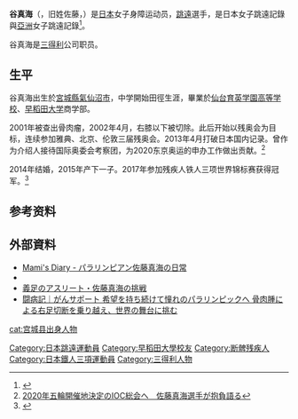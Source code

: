 '''谷真海'''（{{lang-ja|たに まみ}}，旧姓佐藤，{{bd|1982年|3月12日||}}）是[[日本|日本]]女子身障运动员，[[跳遠|跳遠]]選手，是日本女子跳遠記錄與[[亞洲|亞洲]]女子跳遠記錄<ref>{{Cite web |url=http://www.s-rights.co.jp/member/athletes/sato_m.html |title=ライツネットワークメンバー 佐藤真海 プロフィール |accessdate=2013-08-29 |archive-url=https://web.archive.org/web/20131104161428/http://www.s-rights.co.jp/member/athletes/sato_m.html |archive-date=2013-11-04 |dead-url=yes }}</ref>。

谷真海是[[三得利|三得利]]公司职员。

==生平==
谷真海出生於[[宮城縣|宮城縣]][[氣仙沼市|氣仙沼市]]，中学開始田徑生涯，畢業於[[仙台育英学園高等学校|仙台育英学園高等学校]]、[[早稻田大学|早稻田大学]]商学部。

2001年被查出骨肉瘤，2002年4月，右膝以下被切除。此后开始以残奥会为目标，连续参加雅典、北京、伦敦三届残奥会。2013年4月打破日本国内记录。曾作为介绍人接待国际奥委会考察团，为2020东京奥运的申办工作做出贡献。<ref>[https://web.archive.org/web/20130901154003/http://www.fnn-news.com/news/headlines/articles/CONN00252745.html 2020年五輪開催地決定のIOC総会へ　佐藤真海選手が抱負語る]</ref>

2014年结婚，2015年产下一子。2017年参加残疾人铁人三项世界锦标赛获得冠军。<ref>{{cite web|url=https://www.nikkansports.com/olympic/paralympic/news/201709150000836.html|title=谷真海が日本人初Ｖ！結婚、出産「ド素人」から頂点|work=日刊スポーツ|access-date=2021-06-25|archive-date=2021-06-29|archive-url=https://web.archive.org/web/20210629095114/https://www.nikkansports.com/olympic/paralympic/news/201709150000836.html|dead-url=no}}</ref>

== 参考资料 ==
{{Reflist}}

== 外部資料 ==
* [http://blog.livedoor.jp/mami_sato/ Mami's Diary - パラリンピアン佐藤真海の日常]{{Wayback|url=http://blog.livedoor.jp/mami_sato/ |date=20130929022127 }}
* {{Twitter|mami_sato|谷 真海 / Mami Tani}}
* [https://web.archive.org/web/20130922143306/http://athlete55.com/sato-mami/ 義足のアスリート・佐藤真海の挑戦]
* [http://gansupport.jp/article/document/document01/3263.html 闘病記｜がんサポート 希望を持ち続けて憧れのパラリンピックへ 骨肉腫による右足切断を乗り越え、世界の舞台に挑む]{{Wayback|url=http://gansupport.jp/article/document/document01/3263.html |date=20131222173027 }}

{{normdaten}}
{{DEFAULTSORT:tani Mami}}
[[Category:日本跳遠運動員|Category:日本跳遠運動員]]
[[Category:早稻田大學校友|Category:早稻田大學校友]]
[[Category:断髀残疾人|Category:断髀残疾人]]
[[Category:日本鐵人三項運動員|Category:日本鐵人三項運動員]]
[[cat:宫城县出身人物|cat:宫城县出身人物]]
[[Category:三得利人物|Category:三得利人物]]